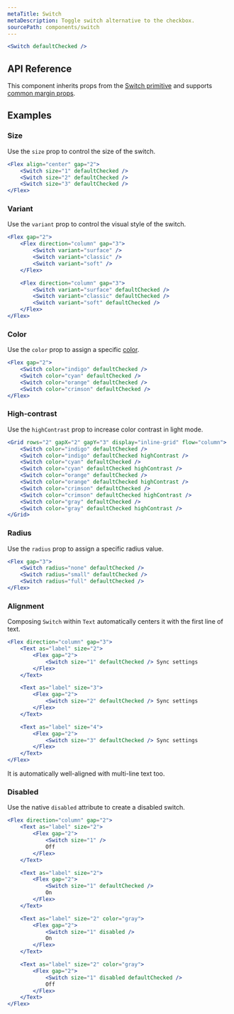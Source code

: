 ```yaml
---
metaTitle: Switch
metaDescription: Toggle switch alternative to the checkbox.
sourcePath: components/switch
---
```


```jsx live=true
<Switch defaultChecked />
```

## API Reference

This component inherits props from the [Switch primitive](/peoples/docs/components/switch) and supports [common margin props](/research/docs/overview/layout#margin-props).

<ThemesPropsTable defs="switchPropDefs" />

## Examples

### Size

Use the `size` prop to control the size of the switch.

```jsx live=true
<Flex align="center" gap="2">
	<Switch size="1" defaultChecked />
	<Switch size="2" defaultChecked />
	<Switch size="3" defaultChecked />
</Flex>
```

### Variant

Use the `variant` prop to control the visual style of the switch.

```jsx live=true scroll=true
<Flex gap="2">
	<Flex direction="column" gap="3">
		<Switch variant="surface" />
		<Switch variant="classic" />
		<Switch variant="soft" />
	</Flex>

	<Flex direction="column" gap="3">
		<Switch variant="surface" defaultChecked />
		<Switch variant="classic" defaultChecked />
		<Switch variant="soft" defaultChecked />
	</Flex>
</Flex>
```

### Color

Use the `color` prop to assign a specific [color](/research/docs/theme/color).

```jsx live=true
<Flex gap="2">
	<Switch color="indigo" defaultChecked />
	<Switch color="cyan" defaultChecked />
	<Switch color="orange" defaultChecked />
	<Switch color="crimson" defaultChecked />
</Flex>
```

### High-contrast

Use the `highContrast` prop to increase color contrast in light mode.

```jsx live=true
<Grid rows="2" gapX="2" gapY="3" display="inline-grid" flow="column">
	<Switch color="indigo" defaultChecked />
	<Switch color="indigo" defaultChecked highContrast />
	<Switch color="cyan" defaultChecked />
	<Switch color="cyan" defaultChecked highContrast />
	<Switch color="orange" defaultChecked />
	<Switch color="orange" defaultChecked highContrast />
	<Switch color="crimson" defaultChecked />
	<Switch color="crimson" defaultChecked highContrast />
	<Switch color="gray" defaultChecked />
	<Switch color="gray" defaultChecked highContrast />
</Grid>
```

### Radius

Use the `radius` prop to assign a specific radius value.

```jsx live=true
<Flex gap="3">
	<Switch radius="none" defaultChecked />
	<Switch radius="small" defaultChecked />
	<Switch radius="full" defaultChecked />
</Flex>
```

### Alignment

Composing `Switch` within `Text` automatically centers it with the first line of text.

```jsx live="true"
<Flex direction="column" gap="3">
	<Text as="label" size="2">
		<Flex gap="2">
			<Switch size="1" defaultChecked /> Sync settings
		</Flex>
	</Text>

	<Text as="label" size="3">
		<Flex gap="2">
			<Switch size="2" defaultChecked /> Sync settings
		</Flex>
	</Text>

	<Text as="label" size="4">
		<Flex gap="2">
			<Switch size="3" defaultChecked /> Sync settings
		</Flex>
	</Text>
</Flex>
```

It is automatically well-aligned with multi-line text too.

### Disabled

Use the native `disabled` attribute to create a disabled switch.

```jsx live="true"
<Flex direction="column" gap="2">
	<Text as="label" size="2">
		<Flex gap="2">
			<Switch size="1" />
			Off
		</Flex>
	</Text>

	<Text as="label" size="2">
		<Flex gap="2">
			<Switch size="1" defaultChecked />
			On
		</Flex>
	</Text>

	<Text as="label" size="2" color="gray">
		<Flex gap="2">
			<Switch size="1" disabled />
			On
		</Flex>
	</Text>

	<Text as="label" size="2" color="gray">
		<Flex gap="2">
			<Switch size="1" disabled defaultChecked />
			Off
		</Flex>
	</Text>
</Flex>
```
